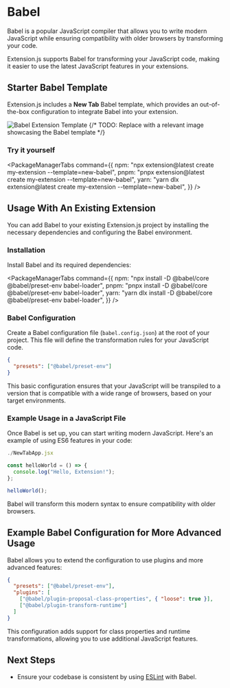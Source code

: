 
<AvatarImage icon="babel" />

# Babel

Babel is a popular JavaScript compiler that allows you to write modern JavaScript while ensuring compatibility with older browsers by transforming your code.

Extension.js supports Babel for transforming your JavaScript code, making it easier to use the latest JavaScript features in your extensions.

## Starter Babel Template

Extension.js includes a **New Tab** Babel template, which provides an out-of-the-box configuration to integrate Babel into your extension.

![Babel Extension Template](https://placehold.co/600x400)
{/* TODO: Replace with a relevant image showcasing the Babel template */}

### Try it yourself

<PackageManagerTabs
  command={{
    npm: "npx extension@latest create my-extension --template=new-babel",
    pnpm: "pnpx extension@latest create my-extension --template=new-babel",
    yarn: "yarn dlx extension@latest create my-extension --template=new-babel",
  }}
/>

## Usage With An Existing Extension

You can add Babel to your existing Extension.js project by installing the necessary dependencies and configuring the Babel environment.

### Installation

Install Babel and its required dependencies:

<PackageManagerTabs
  command={{
    npm: "npx install -D @babel/core @babel/preset-env babel-loader",
    pnpm: "pnpx install -D @babel/core @babel/preset-env babel-loader",
    yarn: "yarn dlx install -D @babel/core @babel/preset-env babel-loader",
  }}
/>

### Babel Configuration

Create a Babel configuration file (`babel.config.json`) at the root of your project. This file will define the transformation rules for your JavaScript code.

```json
{
  "presets": ["@babel/preset-env"]
}
```

This basic configuration ensures that your JavaScript will be transpiled to a version that is compatible with a wide range of browsers, based on your target environments.

### Example Usage in a JavaScript File

Once Babel is set up, you can start writing modern JavaScript. Here's an example of using ES6 features in your code:

```js
./NewTabApp.jsx

const helloWorld = () => {
  console.log("Hello, Extension!");
};

helloWorld();
```

Babel will transform this modern syntax to ensure compatibility with older browsers.

## Example Babel Configuration for More Advanced Usage

Babel allows you to extend the configuration to use plugins and more advanced features:

```json
{
  "presets": ["@babel/preset-env"],
  "plugins": [
    ["@babel/plugin-proposal-class-properties", { "loose": true }],
    ["@babel/plugin-transform-runtime"]
  ]
}
```

This configuration adds support for class properties and runtime transformations, allowing you to use additional JavaScript features.

## Next Steps

- Ensure your codebase is consistent by using [ESLint](./eslint.mdx) with Babel.
